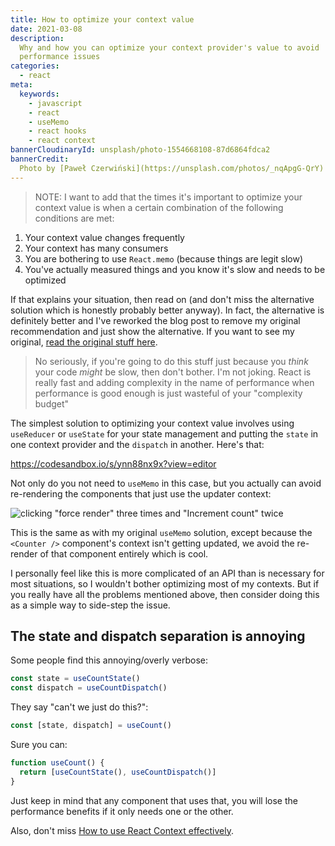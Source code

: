 ```yaml
---
title: How to optimize your context value
date: 2021-03-08
description:
  Why and how you can optimize your context provider's value to avoid
  performance issues
categories:
  - react
meta:
  keywords:
    - javascript
    - react
    - useMemo
    - react hooks
    - react context
bannerCloudinaryId: unsplash/photo-1554668108-87d6864fdca2
bannerCredit:
  Photo by [Paweł Czerwiński](https://unsplash.com/photos/_nqApgG-QrY)
---
```


> NOTE: I want to add that the times it's important to optimize your context
> value is when a certain combination of the following conditions are met:

1. Your context value changes frequently
2. Your context has many consumers
3. You are bothering to use `React.memo` (because things are legit slow)
4. You've actually measured things and you know it's slow and needs to be
   optimized

If that explains your situation, then read on (and don't miss the alternative
solution which is honestly probably better anyway). In fact, the alternative is
definitely better and I've reworked the blog post to remove my original
recommendation and just show the alternative. If you want to see my original,
[read the original stuff here](https://github.com/kentcdodds/kentcdodds.com/blob/319db97260078ea4c263e75166f05e2cea21ccd1/content/blog/how-to-optimize-your-context-value/index.md).

> No seriously, if you're going to do this stuff just because you _think_ your
> code _might_ be slow, then don't bother. I'm not joking. React is really fast
> and adding complexity in the name of performance when performance is good
> enough is just wasteful of your "complexity budget"

The simplest solution to optimizing your context value involves using
`useReducer` or `useState` for your state management and putting the `state` in
one context provider and the `dispatch` in another. Here's that:

https://codesandbox.io/s/ynn88nx9x?view=editor

Not only do you not need to `useMemo` in this case, but you actually can avoid
re-rendering the components that just use the updater context:

![clicking "force render" three times and "Increment count" twice](https://res.cloudinary.com/kentcdodds-com/image/upload/v1625032869/kentcdodds.com/content/blog/how-to-optimize-your-context-value/split-contexts.gif)

This is the same as with my original `useMemo` solution, except because the
`<Counter />` component's context isn't getting updated, we avoid the re-render
of that component entirely which is cool.

I personally feel like this is more complicated of an API than is necessary for
most situations, so I wouldn't bother optimizing most of my contexts. But if you
really have all the problems mentioned above, then consider doing this as a
simple way to side-step the issue.

## The state and dispatch separation is annoying

Some people find this annoying/overly verbose:

```js
const state = useCountState()
const dispatch = useCountDispatch()
```

They say "can't we just do this?":

```js
const [state, dispatch] = useCount()
```

Sure you can:

```js
function useCount() {
  return [useCountState(), useCountDispatch()]
}
```

Just keep in mind that any component that uses that, you will lose the
performance benefits if it only needs one or the other.

Also, don't miss
[How to use React Context effectively](/blog/how-to-use-react-context-effectively).
